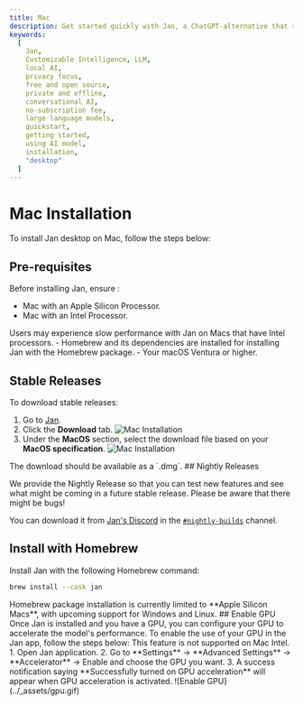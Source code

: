 ```yaml
---
title: Mac
description: Get started quickly with Jan, a ChatGPT-alternative that runs on your own computer, with a local API server. Learn how to install Jan and select an AI model to start chatting.
keywords:
  [
    Jan,
    Customizable Intelligence, LLM,
    local AI,
    privacy focus,
    free and open source,
    private and offline,
    conversational AI,
    no-subscription fee,
    large language models,
    quickstart,
    getting started,
    using AI model,
    installation,
    "desktop"
  ]
---
```




# Mac Installation
To install Jan desktop on Mac, follow the steps below:
## Pre-requisites
Before installing Jan, ensure :
- Mac with an Apple Silicon Processor.
- Mac with an Intel Processor.
<Callout type='info'>
Users may experience slow performance with Jan on Macs that have Intel processors.
</Callout>
- Homebrew and its dependencies are installed for installing Jan with the Homebrew package.
- Your macOS Ventura or higher.

## Stable Releases

To download stable releases:
1. Go to [Jan](https://jan.ai/).
2. Click the **Download** tab.
![Mac Installation](../_assets/download.png)
3. Under the **MacOS** section, select the download file based on your **MacOS specification**.
![Mac Installation](../_assets/mac2.png)

<Callout type='info'>
The download should be available as a `.dmg`.
</Callout>
## Nightly Releases

We provide the Nightly Release so that you can test new features and see what might be coming in a future stable release. Please be aware that there might be bugs!

You can download it from [Jan's Discord](https://discord.gg/FTk2MvZwJH) in the [`#nightly-builds`](https://discord.gg/q8szebnxZ7) channel.

## Install with Homebrew
Install Jan with the following Homebrew command:

```bash
brew install --cask jan
```

<Callout type="warning" emoji="⚠️">
  Homebrew package installation is currently limited to **Apple Silicon Macs**, with upcoming support for Windows and Linux.
</Callout>
## Enable GPU
Once Jan is installed and you have a GPU, you can configure your GPU to accelerate the model's performance. To enable the use of your GPU in the Jan app, follow the steps below:
<Callout type='info'>
This feature is not supported on Mac Intel.
</Callout>
1. Open Jan application.
2. Go to **Settings** -> **Advanced Settings** -> **Accelerator** -> Enable and choose the GPU you want.
3. A success notification saying **Successfully turned on GPU acceleration** will appear when GPU acceleration is activated.
![Enable GPU](../_assets/gpu.gif)
